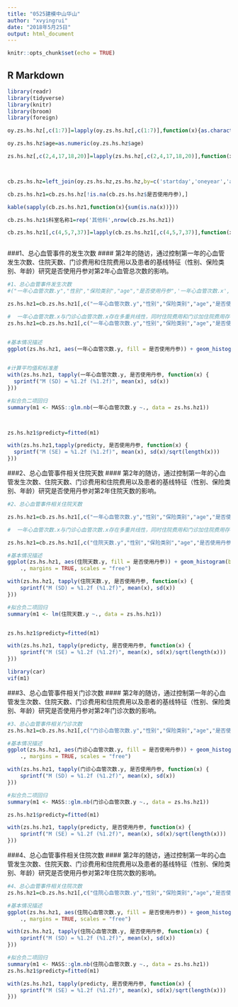 ---
title: "0525建模中山华山"
author: "xvyingrui"
date: "2018年5月25日"
output: html_document
---

```{r setup, include=FALSE}
knitr::opts_chunk$set(echo = TRUE)
```

## R Markdown
```{r  message=FALSE,warning=FALSE,error=FALSE}
library(readr)
library(tidyverse)
library(knitr)
library(broom)
library(foreign)
```

```{r  message=FALSE,warning=FALSE,error=FALSE}


oy.zs.hs.hz[,c(1:7)]=lapply(oy.zs.hs.hz[,c(1:7)],function(x){as.character(x)})

oy.zs.hs.hz$age=as.numeric(oy.zs.hs.hz$age)

zs.hs.hz[,c(2,4,17,18,20)]=lapply(zs.hs.hz[,c(2,4,17,18,20)],function(x){as.character(x)})



cb.zs.hs.hz=left_join(oy.zs.hs.hz,zs.hs.hz,by=c('startday','oneyear','age','性别','保险类别','科室名称'))

cb.zs.hs.hz1=cb.zs.hs.hz[!is.na(cb.zs.hs.hz$是否使用丹参),]

kable(sapply(cb.zs.hs.hz1,function(x){sum(is.na(x))}))

cb.zs.hs.hz1$科室名称1=rep('其他科',nrow(cb.zs.hs.hz1))

cb.zs.hs.hz1[,c(4,5,7,37)]=lapply(cb.zs.hs.hz1[,c(4,5,7,37)],function(x){as.factor(x)})



```


###1、总心血管事件的发生次数
#### 第2年的随访，通过控制第一年的心血管发生次数、住院天数、门诊费用和住院费用以及患者的基线特征（性别、保险类别、年龄）研究是否使用丹参对第2年心血管总次数的影响。


```{r  message=FALSE,warning=FALSE,error=FALSE}

#1、总心血管事件发生次数
#("一年心血管次数.y","性别","保险类别","age","是否使用丹参",'一年心血管次数.x','住院天数.x','门诊心血管次数.x','住院心血管次数.x','门诊费用.x','住院费用.x','门诊加住院费用.x')

zs.hs.hz1=cb.zs.hs.hz1[,c("一年心血管次数.y","性别","保险类别","age","是否使用丹参",'一年心血管次数.x','住院天数.x','门诊心血管次数.x','门诊费用.x','住院费用.x','门诊加住院费用.x')]

#  一年心血管次数.x与门诊心血管次数.x存在多重共线性，同时住院费用和门诊加住院费用存在多重共线性。
zs.hs.hz1=cb.zs.hs.hz1[,c("一年心血管次数.y","性别","保险类别","age","是否使用丹参",'一年心血管次数.x','住院天数.x','门诊费用.x','住院费用.x')]


#基本情况描述
ggplot(zs.hs.hz1, aes(一年心血管次数.y, fill = 是否使用丹参)) + geom_histogram(binwidth = 1) + facet_grid(是否使用丹参 ~ 
                                                                                                   ., margins = TRUE, scales = "free")

#计算平均值和标准差
with(zs.hs.hz1, tapply(一年心血管次数.y, 是否使用丹参, function(x) {
  sprintf("M (SD) = %1.2f (%1.2f)", mean(x), sd(x))
}))

#拟合负二项回归
summary(m1 <- MASS::glm.nb(一年心血管次数.y ~., data = zs.hs.hz1))



zs.hs.hz1$predicty=fitted(m1)

with(zs.hs.hz1,tapply(predicty, 是否使用丹参, function(x) {
  sprintf("M (SE) = %1.2f (%1.2f)", mean(x), sd(x)/sqrt(length(x)))
}))


```


###2、总心血管事件相关住院天数
#### 第2年的随访，通过控制第一年的心血管发生次数、住院天数、门诊费用和住院费用以及患者的基线特征（性别、保险类别、年龄）研究是否使用丹参对第2年住院天数的影响。


```{r}
#2、总心血管事件相关住院天数

zs.hs.hz1=cb.zs.hs.hz1[,c("一年心血管次数.y","性别","保险类别","age","是否使用丹参",'一年心血管次数.x','住院天数.x','门诊心血管次数.x','门诊费用.x','住院费用.x','门诊加住院费用.x')]

#  一年心血管次数.x与门诊心血管次数.x存在多重共线性，同时住院费用和门诊加住院费用存在多重共线性。

zs.hs.hz1=cb.zs.hs.hz1[,c("住院天数.y","性别","保险类别","age","是否使用丹参",'一年心血管次数.x','住院天数.x','门诊费用.x','住院费用.x')]

#基本情况描述
ggplot(zs.hs.hz1, aes(住院天数.y, fill = 是否使用丹参)) + geom_histogram(binwidth = 1) + facet_grid(是否使用丹参 ~ 
    ., margins = TRUE, scales = "free")

with(zs.hs.hz1, tapply(住院天数.y, 是否使用丹参, function(x) {
    sprintf("M (SD) = %1.2f (%1.2f)", mean(x), sd(x))
}))

#拟合负二项回归
summary(m1 <- lm(住院天数.y ~., data = zs.hs.hz1))


zs.hs.hz1$predicty=fitted(m1)

with(zs.hs.hz1, tapply(predicty, 是否使用丹参, function(x) {
    sprintf("M (SE) = %1.2f (%1.2f)", mean(x), sd(x)/sqrt(length(x)))
}))

library(car)
vif(m1)
```


###3、总心血管事件相关门诊次数
#### 第2年的随访，通过控制第一年的心血管发生次数、住院天数、门诊费用和住院费用以及患者的基线特征（性别、保险类别、年龄）研究是否使用丹参对第2年门诊次数的影响。



```{r}
#3、总心血管事件相关门诊次数
zs.hs.hz1=cb.zs.hs.hz1[,c("门诊心血管次数.y","性别","保险类别","age","是否使用丹参",'一年心血管次数.x','住院天数.x','门诊费用.x','住院费用.x')]

#基本情况描述
ggplot(zs.hs.hz1, aes(门诊心血管次数.y, fill = 是否使用丹参)) + geom_histogram(binwidth = 1) + facet_grid(是否使用丹参 ~ 
    ., margins = TRUE, scales = "free")

with(zs.hs.hz1, tapply(门诊心血管次数.y, 是否使用丹参, function(x) {
    sprintf("M (SD) = %1.2f (%1.2f)", mean(x), sd(x))
}))

#拟合负二项回归
summary(m1 <- MASS::glm.nb(门诊心血管次数.y ~., data = zs.hs.hz1))

zs.hs.hz1$predicty=fitted(m1)

with(zs.hs.hz1, tapply(predicty, 是否使用丹参, function(x) {
    sprintf("M (SE) = %1.2f (%1.2f)", mean(x), sd(x)/sqrt(length(x)))
}))

```



###4、总心血管事件相关住院次数
#### 第2年的随访，通过控制第一年的心血管发生次数、住院天数、门诊费用和住院费用以及患者的基线特征（性别、保险类别、年龄）研究是否使用丹参对第2年住院次数的影响。


```{r}
#4、总心血管事件相关住院次数
zs.hs.hz1=cb.zs.hs.hz1[,c("住院心血管次数.y","性别","保险类别","age","是否使用丹参",'一年心血管次数.x','住院天数.x','门诊费用.x','住院费用.x')]

#基本情况描述
ggplot(zs.hs.hz1, aes(住院心血管次数.y, fill = 是否使用丹参)) + geom_histogram(binwidth = 1) + facet_grid(是否使用丹参 ~ 
    ., margins = TRUE, scales = "free")

with(zs.hs.hz1, tapply(住院心血管次数.y, 是否使用丹参, function(x) {
    sprintf("M (SD) = %1.2f (%1.2f)", mean(x), sd(x))
}))

#拟合负二项回归
summary(m1 <- MASS::glm.nb(住院心血管次数.y ~., data = zs.hs.hz1))
zs.hs.hz1$predicty=fitted(m1)

with(zs.hs.hz1, tapply(predicty, 是否使用丹参, function(x) {
    sprintf("M (SE) = %1.2f (%1.2f)", mean(x), sd(x)/sqrt(length(x)))
}))

```












